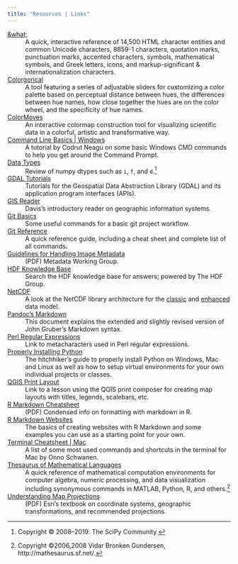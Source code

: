 ```yaml
---
title: "Resources | Links"
---
```


[\&what\;](http://www.amp-what.com/unicode/search/)
:   A quick, interactive reference of 14,500 HTML character entities and common Unicode characters, 8859-1 characters, quotation marks, punctuation marks, accented characters, symbols, mathematical symbols, and Greek letters, icons, and markup-significant & internationalization characters.

[Colorgorical](http://vrl.cs.brown.edu/color)
:   A tool featuring a series of adjustable sliders for customizing a color palette based on perceptual distance between hues, the differences between hue names, how close together the hues are on the color wheel, and the specificity of hue names.

[ColorMoves](https://sciviscolor.org/home/colormoves/)
:   An interactive colormap construction tool for visualizing scientific data in a colorful, artistic and transformative way.

[Command Line Basics | Windows](https://www.digitalcitizen.life/command-prompt-how-use-basic-commands)
:   A tutorial by Codrut Neagu on some basic Windows CMD commands to help you get around the Command Prompt.

[Data Types](https://docs.scipy.org/doc/numpy/reference/arrays.dtypes.html)
:   Review of numpy dtypes such as `i`, `f`, and `d`.[^scipy19]

[GDAL Tutorials](https://gdal.org/tutorials/index.html)
:   Tutorials for the Geospatial Data Abstraction Library (GDAL) and its application program interfaces (APIs).

[GIS Reader](https://drdavis.space/teaching/gis/gis-reader/)
:   Davis's introductory reader on geographic information systems.

[Git Basics](https://bitbucket.org/usda-ars/prida_one/wiki/developer#markdown-header-git-basics)
:   Some useful commands for a basic git project workflow.

[Git Reference](https://git-scm.com/docs)
:   A quick reference guide, including a cheat sheet and complete list of all commands.

[Guidelines for Handling Image Metadata](https://web.archive.org/web/20120131102845/http://www.metadataworkinggroup.org/pdf/mwg_guidance.pdf)
:   (PDF) Metadata Working Group.

[HDF Knowledge Base](https://portal.hdfgroup.org/display/knowledge)
:   Search the HDF knowledge base for answers; powered by The HDF Group.

[NetCDF](https://www.unidata.ucar.edu/software/netcdf/docs/netcdf_introduction.html#architecture)
:   A look at the NetCDF library architecture for the [classic](https://www.unidata.ucar.edu/software/netcdf/docs/netcdf_data_model.html#classic_model) and [enhanced](https://www.unidata.ucar.edu/software/netcdf/docs/netcdf_data_model.html#enhanced_model) data model.

[Pandoc's Markdown](https://pandoc.org/MANUAL.html#pandocs-markdown)
:   This document explains the extended and slightly revised version of John Gruber's Markdown syntax.

[Perl Regular Expressions](https://perldoc.perl.org/perlre.html#Metacharacters)
:   Link to metacharacters used in Perl regular expressions.

[Properly Installing Python](https://docs.python-guide.org/starting/installation/)
:   The hitchhiker's guide to properly install Python on Windows, Mac and Linux as well as how to setup virtual environments for your own individual projects or classes.

[QGIS Print Layout](https://docs.qgis.org/3.4/en/docs/training_manual/map_composer/map_composer.html)
:   Link to a lesson using the QGIS print composer for creating map layouts with titles, legends, scalebars, etc.

[R Markdown Cheatsheet](https://rstudio.com/wp-content/uploads/2016/03/rmarkdown-cheatsheet-2.0.pdf)
:   (PDF) Condensed info on formatting with markdown in R.

[R Markdown Websites](https://garrettgman.github.io/rmarkdown/rmarkdown_websites.html)
:   The basics of creating websites with R Markdown and some examples you can use as a starting point for your own.

[Terminal Cheatsheet | Mac](https://github.com/0nn0/terminal-mac-cheatsheet)
:   A list of some most used commands and shortcuts in the terminal for Mac by Onno Schwanen.

[Thesaurus of Mathematical Languages](http://mathesaurus.sourceforge.net/)
:   A quick reference of mathematical computation environments for computer algebra, numeric processing, and data visualization including synonymous commands in MATLAB, Python, R, and others.[^gunderson08]

[Understanding Map Projections](http://downloads2.esri.com/support/documentation/ao_/710Understanding_Map_Projections.pdf)
:   (PDF) Esri's textbook on coordinate systems, geographic transformations, and recommended projections.

[^scipy19]: Copyright &copy; 2008--2019. The SciPy Community.

[^gunderson08]: Copyright &copy;2006,2008 Vidar Bronken Gundersen, http://mathesaurus.sf.net/.
